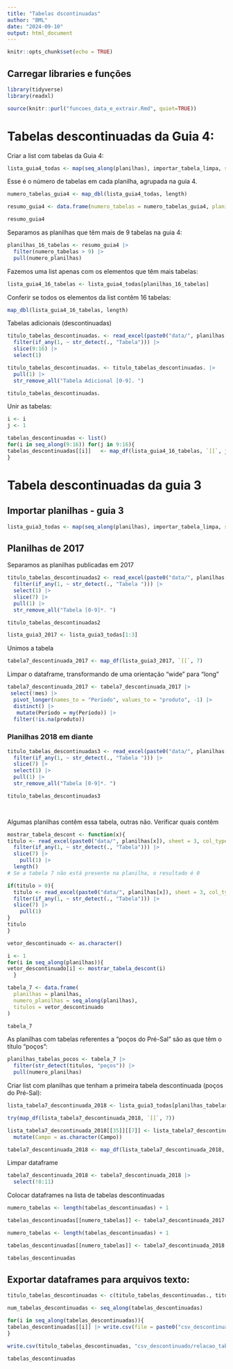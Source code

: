 ```yaml
---
title: "Tabelas dscontinuadas"
author: "BML"
date: "2024-09-10"
output: html_document
---
```


```r
knitr::opts_chunk$set(echo = TRUE)
```

## Carregar libraries e funções

```r
library(tidyverse)
library(readxl)
```

```r
source(knitr::purl("funcoes_data_e_extrair.Rmd", quiet=TRUE))
```



# Tabelas descontinuadas da Guia 4:

Criar a list com tabelas da Guia 4:

```r
lista_guia4_todas <- map(seq_along(planilhas), importar_tabela_limpa, sheet = 4)
```

Esse é o número de tabelas em cada planilha, agrupada na guia 4.
```r
numero_tabelas_guia4 <- map_dbl(lista_guia4_todas, length)

resumo_guia4 <- data.frame(numero_tabelas = numero_tabelas_guia4, planilhas = planilhas, numero_planilhas = seq_along(planilhas))

resumo_guia4
```
Separamos as planilhas que têm mais de 9 tabelas na guia 4:
```r
planilhas_16_tabelas <- resumo_guia4 |> 
  filter(numero_tabelas > 9) |> 
  pull(numero_planilhas)
```
Fazemos uma list apenas com os elementos que têm mais tabelas:
```r
lista_guia4_16_tabelas <- lista_guia4_todas[planilhas_16_tabelas]
```
Conferir se todos os elementos da list contêm 16 tabelas:
```r
map_dbl(lista_guia4_16_tabelas, length)
```
Tabelas adicionais (descontinuadas)
```r
titulo_tabelas_descontinuadas. <- read_excel(paste0("data/", planilhas[33]), sheet = 4, col_types = "text",  .name_repair = "unique_quiet") |> 
  filter(if_any(1, ~ str_detect(., "Tabela"))) |> 
  slice(9:16) |> 
  select(1) 

titulo_tabelas_descontinuadas. <- titulo_tabelas_descontinuadas. |> 
  pull(1) |> 
  str_remove_all("Tabela Adicional [0-9]. ")

titulo_tabelas_descontinuadas.
```



Unir as tabelas:
```r
i <- i
j <- 1

tabelas_descontinuadas <- list()
for(i in seq_along(9:16)) for(j in 9:16){
tabelas_descontinuadas[[i]]   <- map_df(lista_guia4_16_tabelas, `[[`, j)
}

```

# Tabela descontinuadas da guia 3

## Importar planilhas - guia 3

```r
lista_guia3_todas <- map(seq_along(planilhas), importar_tabela_limpa, sheet = 3)
```

## Planilhas de 2017

Separamos as planilhas publicadas em 2017

```r
titulo_tabelas_descontinuadas2 <- read_excel(paste0("data/", planilhas[1]), sheet = 3, col_types = "text",  .name_repair = "unique_quiet") |> 
  filter(if_any(1, ~ str_detect(., "Tabela "))) |> 
  select(1) |> 
  slice(7) |> 
  pull(1) |> 
  str_remove_all("Tabela [0-9]*. ")

titulo_tabelas_descontinuadas2
```

```r
lista_guia3_2017 <- lista_guia3_todas[1:3]
```

Unimos a tabela

```r
tabela7_descontinuada_2017 <- map_df(lista_guia3_2017, `[[`, 7)
```
Limpar o dataframe, transformando de uma orientação "wide" para "long"

```r
tabela7_descontinuada_2017 <- tabela7_descontinuada_2017 |> 
 select(!mes) |> 
  pivot_longer(names_to = "Período", values_to = "produto", -1) |> 
  distinct() |> 
   mutate(Período = my(Período)) |> 
  filter(!is.na(produto)) 
```



### Planilhas 2018 em diante
```r
titulo_tabelas_descontinuadas3 <- read_excel(paste0("data/", planilhas[4]), sheet = 3, col_types = "text",  .name_repair = "unique_quiet") |> 
  filter(if_any(1, ~ str_detect(., "Tabela "))) |> 
  slice(7) |>
  select(1) |> 
  pull(1) |> 
  str_remove_all("Tabela [0-9]*. ")

titulo_tabelas_descontinuadas3

 
```
Algumas planilhas contêm essa tabela, outras não. Verificar quais contêm

```r
mostrar_tabela_descont <- function(x){
titulo <- read_excel(paste0("data/", planilhas[x]), sheet = 3, col_types = "text",  .name_repair = "unique_quiet") |> 
  filter(if_any(1, ~ str_detect(., "Tabela"))) |> 
  slice(7) |> 
    pull(1) |> 
  length()
# Se a tabela 7 não está presente na planilha, o resultado é 0

if(titulo > 0){
  titulo <- read_excel(paste0("data/", planilhas[x]), sheet = 3, col_types = "text",  .name_repair = "unique_quiet") |> 
  filter(if_any(1, ~ str_detect(., "Tabela"))) |> 
  slice(7) |> 
    pull(1)
}
titulo
}

vetor_descontinuado <- as.character()

i <- 1
for(i in seq_along(planilhas)){
vetor_descontinuado[i] <- mostrar_tabela_descont(i)
  }

tabela_7 <- data.frame(
  planilhas = planilhas,
  numero_planilhas = seq_along(planilhas),
  titulos = vetor_descontinuado
)

tabela_7
```
As planilhas com tabelas referentes a "poços do Pré-Sal" são as que têm o título "poços":

```r
planilhas_tabelas_pocos <- tabela_7 |> 
  filter(str_detect(titulos, "poços")) |> 
  pull(numero_planilhas)
```

Criar list com planilhas que tenham a primeira tabela descontinuada (poços do Pré-Sal):

```r
lista_tabela7_descontinuada_2018 <- lista_guia3_todas[planilhas_tabelas_pocos]

```


```r
try(map_df(lista_tabela7_descontinuada_2018, `[[`, 7))


```
```r
lista_tabela7_descontinuada_2018[[35]][[7]] <- lista_tabela7_descontinuada_2018[[35]][[7]] |> 
  mutate(Campo = as.character(Campo))
```

```r
tabela7_descontinuada_2018 <- map_df(lista_tabela7_descontinuada_2018, `[[`, 7)
```
Limpar dataframe

```r
tabela7_descontinuada_2018 <- tabela7_descontinuada_2018 |> 
  select(!8:11)
```
Colocar dataframes na lista de tabelas descontinuadas

```r
numero_tabelas <- length(tabelas_descontinuadas) + 1

tabelas_descontinuadas[[numero_tabelas]] <- tabela7_descontinuada_2017

numero_tabelas <- length(tabelas_descontinuadas) + 1

tabelas_descontinuadas[[numero_tabelas]] <- tabela7_descontinuada_2018

tabelas_descontinuadas
```





## Exportar dataframes para arquivos texto:

```r
titulo_tabelas_descontinuadas <- c(titulo_tabelas_descontinuadas., titulo_tabelas_descontinuadas2, titulo_tabelas_descontinuadas3)
```


```r
num_tabelas_descontinuadas <- seq_along(tabelas_descontinuadas)

for(i in seq_along(tabelas_descontinuadas)){
tabelas_descontinuadas[[i]] |> write.csv(file = paste0("csv_descontinuado/tabela_descontinuada",i, ".csv"))  
}

write.csv(titulo_tabelas_descontinuadas, "csv_descontinuado/relacao_tabelas_descontinuadas.csv")
```

```r
tabelas_descontinuadas
```

